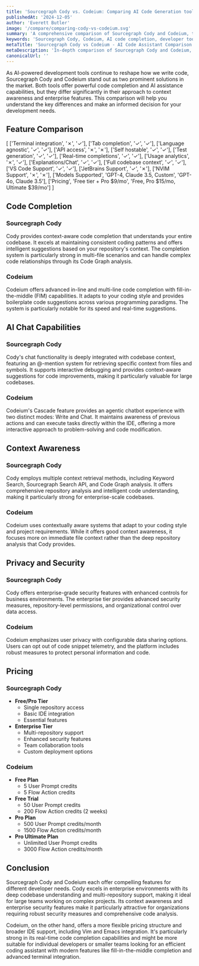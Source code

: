 ```yaml
---
title: 'Sourcegraph Cody vs. Codeium: Comparing AI Code Generation tools (2025)'
publishedAt: '2024-12-05'
author: 'Everett Butler'
image: '/compare/comparing-cody-vs-codeium.svg'
summary: 'A comprehensive comparison of Sourcegraph Cody and Codeium, two leading AI-powered development assistants, examining their features, pricing, and capabilities to help developers make an informed choice.'
keywords: 'Sourcegraph Cody, Codeium, AI code completion, developer tools, code generation, IDE integration, AI programming assistant'
metaTitle: 'Sourcegraph Cody vs Codeium - AI Code Assistant Comparison (2025)'
metaDescription: 'In-depth comparison of Sourcegraph Cody and Codeium, exploring their features, pricing, and capabilities to help developers choose the right AI coding assistant.'
canonicalUrl: ''
---
```


As AI-powered development tools continue to reshape how we write code, Sourcegraph Cody and Codeium stand out as two prominent solutions in the market. Both tools offer powerful code completion and AI assistance capabilities, but they differ significantly in their approach to context awareness and enterprise features. This comparison will help you understand the key differences and make an informed decision for your development needs.

## Feature Comparison

[
    ['Terminal integration', '✗', '✓'],
    ['Tab completion', '✓', '✓'],
    ['Language agnostic', '✓', '✓'],
    ['API access', '✗', '✗'],
    ['Self hostable', '✓', '✓'],
    ['Test generation', '✓', '✓'],
    ['Real-time completions', '✓', '✓'],
    ['Usage analytics', '✗', '✓'],
    ['Explanations/Chat', '✓', '✓'],
    ['Full codebase context', '✓', '✓'],
    ['VS Code Support', '✓', '✓'],
    ['JetBrains Support', '✓', '✗'],
    ['NVIM Support', '✗', '✗'],
    ['Models Supported', 'GPT-4, Claude 3.5, Custom', 'GPT-4o, Claude 3.5'],
    ['Pricing', 'Free tier + Pro $9/mo', 'Free, Pro $15/mo, Ultimate $39/mo']
]

## Code Completion

### Sourcegraph Cody
Cody provides context-aware code completion that understands your entire codebase. It excels at maintaining consistent coding patterns and offers intelligent suggestions based on your repository's context. The completion system is particularly strong in multi-file scenarios and can handle complex code relationships through its Code Graph analysis.

### Codeium
Codeium offers advanced in-line and multi-line code completion with fill-in-the-middle (FIM) capabilities. It adapts to your coding style and provides boilerplate code suggestions across various programming paradigms. The system is particularly notable for its speed and real-time suggestions.

## AI Chat Capabilities

### Sourcegraph Cody
Cody's chat functionality is deeply integrated with codebase context, featuring an @-mention system for retrieving specific context from files and symbols. It supports interactive debugging and provides context-aware suggestions for code improvements, making it particularly valuable for large codebases.

### Codeium
Codeium's Cascade feature provides an agentic chatbot experience with two distinct modes: Write and Chat. It maintains awareness of previous actions and can execute tasks directly within the IDE, offering a more interactive approach to problem-solving and code modification.

## Context Awareness

### Sourcegraph Cody
Cody employs multiple context retrieval methods, including Keyword Search, Sourcegraph Search API, and Code Graph analysis. It offers comprehensive repository analysis and intelligent code understanding, making it particularly strong for enterprise-scale codebases.

### Codeium
Codeium uses contextually aware systems that adapt to your coding style and project requirements. While it offers good context awareness, it focuses more on immediate file context rather than the deep repository analysis that Cody provides.

## Privacy and Security

### Sourcegraph Cody
Cody offers enterprise-grade security features with enhanced controls for business environments. The enterprise tier provides advanced security measures, repository-level permissions, and organizational control over data access.

### Codeium
Codeium emphasizes user privacy with configurable data sharing options. Users can opt out of code snippet telemetry, and the platform includes robust measures to protect personal information and code.

## Pricing

### Sourcegraph Cody
- **Free/Pro Tier**
  - Single repository access
  - Basic IDE integration
  - Essential features
- **Enterprise Tier**
  - Multi-repository support
  - Enhanced security features
  - Team collaboration tools
  - Custom deployment options

### Codeium
- **Free Plan**
  - 5 User Prompt credits
  - 5 Flow Action credits
- **Free Trial**
  - 50 User Prompt credits
  - 200 Flow Action credits (2 weeks)
- **Pro Plan**
  - 500 User Prompt credits/month
  - 1500 Flow Action credits/month
- **Pro Ultimate Plan**
  - Unlimited User Prompt credits
  - 3000 Flow Action credits/month

## Conclusion

Sourcegraph Cody and Codeium each offer compelling features for different developer needs. Cody excels in enterprise environments with its deep codebase understanding and multi-repository support, making it ideal for large teams working on complex projects. Its context awareness and enterprise security features make it particularly attractive for organizations requiring robust security measures and comprehensive code analysis.

Codeium, on the other hand, offers a more flexible pricing structure and broader IDE support, including Vim and Emacs integration. It's particularly strong in its real-time code completion capabilities and might be more suitable for individual developers or smaller teams looking for an efficient coding assistant with modern features like fill-in-the-middle completion and advanced terminal integration.